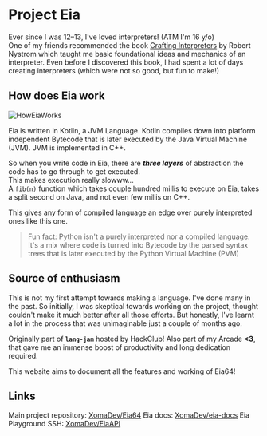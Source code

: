 # Project Eia
 
Ever since I was 12–13, I've loved interpreters! (ATM I'm 16 y/o)\
One of my friends recommended the book [Crafting Interpreters](https://craftinginterpreters.com/)
by Robert Nystrom which taught me basic foundational ideas and mechanics of an interpreter.
Even before I discovered this book,
I had spent a lot of days creating interpreters (which were not so good, but fun to make!)

## How does Eia work

![HowEiaWorks](../public/images/HowEiaWorks.png)

Eia is written in Kotlin, a JVM Language.
Kotlin compiles down into platform independent Bytecode that is later executed by the Java Virtual
Machine (JVM).
JVM is implemented in C++.

So when you write code in Eia, there are <b><i>three layers</i></b> of abstraction the code has to go through to get executed.\
This makes execution really slowww...\
A `fib(n)` function which takes couple hundred millis to execute on Eia, takes a
split second on Java, and not even few millis on C++.

This gives any form of compiled language an edge over purely interpreted ones like this one.

> Fun fact: Python isn't a purely interpreted nor a compiled language. It's a mix where code is turned into Bytecode by
the parsed syntax trees that is later executed by the Python Virtual Machine (PVM)

## Source of enthusiasm

This is not my first attempt towards making a language.
I've done many in the past.
So initially, I was skeptical towards working on the project, thought couldn't make it much better after all those efforts.
But honestly, I've learnt a lot in the process that was unimaginable just a couple of months ago.

Originally part of <b>`lang-jam`</b> hosted by HackClub!
Also part of my Arcade <b>\<3</b>, that gave me an immense boost of
productivity and long dedication required.


This website aims to document all the features and working of Eia64!

## Links

Main project repository: [XomaDev/Eia64](https://github.com/XomaDev/Eia64)
Eia docs: [XomaDev/eia-docs](https://github.com/XomaDev/eia-docs)
Eia Playground SSH: [XomaDev/EiaAPI]()